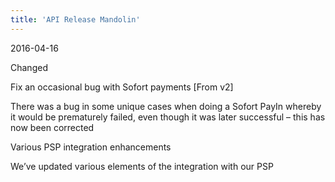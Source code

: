 ```yaml
---  
title: 'API Release Mandolin'  
---  
```

<span class="date">2016-04-16</span>  
  
  
<div class="pill pill-blue">Changed</div>
  

Fix an occasional bug with Sofort payments [From v2]  

There was a bug in some unique cases when doing a Sofort PayIn whereby it would be prematurely failed, even though it was later successful – this has now been corrected  

Various PSP integration enhancements  

We’ve updated various elements of the integration with our PSP